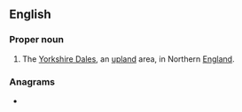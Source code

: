 {{also|dales}}
==English==
{{wikipedia|Yorkshire Dales}}

===Proper noun===
{{en-proper noun}}

# {{lb|en|pluralonly}} The [[Yorkshire Dales]], an [[upland]] area, in Northern [[England]].

===Anagrams===
* {{anagrams|en|a=adels|Delas|Slade|deals|desal|lades|lased|leads|seal'd|slade}}